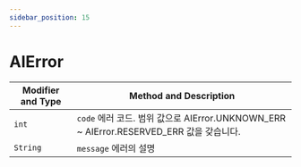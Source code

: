 ```yaml
---
sidebar_position: 15
---
```


# AIError

| Modifier and Type | Method and Description |
| ----------------- | ---------------------- |
| `int`   | `code` 에러 코드. 범위 값으로 AIError.UNKNOWN_ERR ~ AIError.RESERVED_ERR 값을 갖습니다.  |
| `String`   |  `message` 에러의 설명  |
